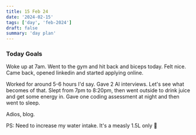 ```yaml
---
title: 15 Feb 24
date: '2024-02-15'
tags: ['day', 'feb-2024']
draft: false
summary: 'day plan'
---
```


### Today Goals

Woke up at 7am. Went to the gym and hit back and biceps today. Felt nice.
Came back, opened linkedin and started applying online.

Worked for around 5-6 hours I'd say.
Gave 2 AI interviews. Let's see what becomes of that.
Slept from 7pm to 8:20pm, then went outside to drink juice and get some energy in.
Gave one coding assessment at night and then went to sleep.

Adios, blog.

PS: Need to increase my water intake. It's a measly 1.5L only 🙂
